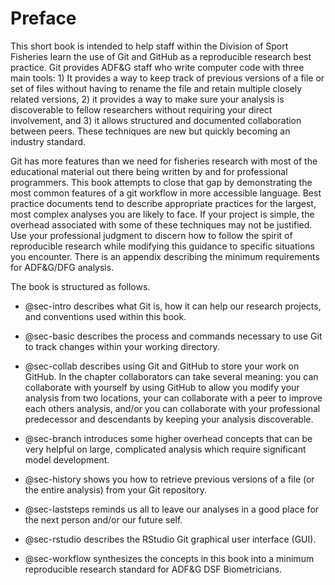 # Preface {.unnumbered}

This short book is intended to help staff within the Division of Sport Fisheries learn the use of Git and GitHub as a reproducible research best practice. Git provides ADF&G staff who write computer code with three main tools: 1) It provides a way to keep track of previous versions of a file or set of files without having to rename the file and retain multiple closely related versions, 2) it provides a way to make sure your analysis is discoverable to fellow researchers without requiring your direct involvement, and 3) it allows structured and documented collaboration between peers. These techniques are new but quickly becoming an industry standard.

Git has more features than we need for fisheries research with most of the educational material out there being written by and for professional programmers. This book attempts to close that gap by demonstrating the most common features of a git workflow in more accessible language. Best practice documents tend to describe appropriate practices for the largest, most complex analyses you are likely to face. If your project is simple, the overhead associated with some of these techniques may not be justified. Use your professional judgment to discern how to follow the spirit of reproducible research while modifying this guidance to specific situations you encounter. There is an appendix describing the minimum requirements for ADF&G/DFG analysis.

The book is structured as follows.

-   @sec-intro describes what Git is, how it can help our research projects, and conventions used within this book.

-   @sec-basic describes the process and commands necessary to use Git to track changes within your working directory.

-   @sec-collab describes using Git and GitHub to store your work on GitHub. In the chapter collaborators can take several meaning: you can collaborate with yourself by using GitHub to allow you modify your analysis from two locations, your can collaborate with a peer to improve each others analysis, and/or you can collaborate with your professional predecessor and descendants by keeping your analysis discoverable.

-   @sec-branch introduces some higher overhead concepts that can be very helpful on large, complicated analysis which require significant model development.

-   @sec-history shows you how to retrieve previous versions of a file (or the entire analysis) from your Git repository.

-   @sec-laststeps reminds us all to leave our analyses in a good place for the next person and/or our future self.

-   @sec-rstudio describes the RStudio Git graphical user interface (GUI).

-   @sec-workflow synthesizes the concepts in this book into a minimum reproducible research standard for ADF&G DSF Biometricians.
